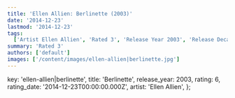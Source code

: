 ```yaml
---
title: 'Ellen Allien: Berlinette (2003)'
date: '2014-12-23'
lastmod: '2014-12-23'
tags:
  ['Artist Ellen Allien', 'Rated 3', 'Release Year 2003', 'Release Decade 2000']
summary: 'Rated 3'
authors: ['default']
images: ['/content/images/ellen-allien|berlinette.jpg']
---
```


  key: 'ellen-allien|berlinette',
  title: 'Berlinette',
  release_year: 2003,
  rating: 6,
  rating_date: '2014-12-23T00:00:00.000Z',
  artist: 'Ellen Allien',
};

<MusicRating data={data} />

